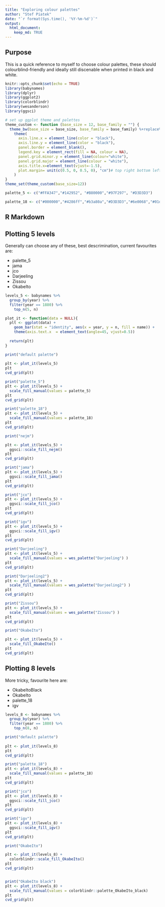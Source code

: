 ```yaml
---
title: "Exploring colour palettes"
author: "Stef Piatek"
date: "`r format(Sys.time(), '%Y-%m-%d')`"
output: 
  html_document:
    keep_md: TRUE
---
```


## Purpose

This is a quick reference to myself to choose colour palettes, these should colourblind-friendly
and ideally still discenable when printed in black and white. 

```r
knitr::opts_chunk$set(echo = TRUE)
library(babynames)
library(dplyr)
library(ggplot2)
library(colorblindr)
library(wesanderson)
library(ggsci)

# set up ggplot theme and palettes 
theme_custom <- function (base_size = 12, base_family = "") {
  theme_bw(base_size = base_size, base_family = base_family) %+replace%
    theme(
      axis.line.x = element_line(color = "black"),
      axis.line.y = element_line(color = "black"),
      panel.border = element_blank(),
      legend.key = element_rect(fill = NA, colour = NA),
      panel.grid.minor.y = element_line(colour="white"),
      panel.grid.major = element_line(colour = "white"),
      axis.title.x=element_text(vjust=-1.5),
      plot.margin= unit(c(0.5, 0, 0.5, 0), "cm")# top right bottom left
    )
}
theme_set(theme_custom(base_size=12))

palette_5 <- c("#FFA347","#142952", "#B80000","#97F297", "#D3D3D3")

palette_18 <- c("#000000","#4286ff","#b3a80a","#D3D3D3","#6e0068","#01dca1","#f44575","#005aac","#f58037","#003888","#ff8868","#c492ff","#884600","#60004c","#d48267","#ff7ea9","#808080", "#5fe17a")

```

## R Markdown


## Plotting 5 levels

Generally can choose any of these, best descrimination, current favourites are:

- palette_5
- jama
- jco
- Darjeeling
- Zissou
- OkabeIto

```r
levels_5 <- babynames %>%
  group_by(year) %>%
  filter(year == 1880) %>%
    top_n(5, n)

plot_it <- function(data = NULL){
  plt <- ggplot(data) +
    geom_bar(stat = "identity", aes(x = year, y = n, fill = name)) +
    theme(axis.text.x  = element_text(angle=45, vjust=0.5))  
  
  return(plt)
}

print("default palette")
 
plt <- plot_it(levels_5)
plt
cvd_grid(plt)

print("palette_5")
plt <- plot_it(levels_5) +
  scale_fill_manual(values = palette_5)  
plt
cvd_grid(plt)

print("palette_18")
plt <- plot_it(levels_5) +
  scale_fill_manual(values = palette_18)  
plt
cvd_grid(plt)

print("nejm")

plt <- plot_it(levels_5) +
  ggsci::scale_fill_nejm()  
plt
cvd_grid(plt)

print("jama")
plt <- plot_it(levels_5) +
  ggsci::scale_fill_jama()  
plt
cvd_grid(plt)

print("jco")
plt <- plot_it(levels_5) +
  ggsci::scale_fill_jco()  
plt
cvd_grid(plt)

print("igv")
plt <- plot_it(levels_5) +
  ggsci::scale_fill_igv()  
plt
cvd_grid(plt)

print("Darjeeling")
plt <- plot_it(levels_5) +
  scale_fill_manual(values = wes_palette("Darjeeling") ) 
plt
cvd_grid(plt)

print("Darjeeling2")
plt <- plot_it(levels_5) +
  scale_fill_manual(values = wes_palette("Darjeeling2") ) 
plt
cvd_grid(plt)

print("Zissou")
plt <- plot_it(levels_5) +
  scale_fill_manual(values = wes_palette("Zissou") ) 
plt
cvd_grid(plt)

print("OkabeIto")

plt <- plot_it(levels_5) +
  scale_fill_OkabeIto()
plt
cvd_grid(plt)
```
## Plotting 8 levels

More tricky, favourite here are:

- OkabeItoBlack
- OkabeIto
- palette_18
- igv

```r
levels_8 <- babynames %>%
  group_by(year) %>%
  filter(year == 1880) %>%
    top_n(8, n)

print("default palette")
 
plt <- plot_it(levels_8)
plt
cvd_grid(plt)

print("palette_18")
plt <- plot_it(levels_8) +
  scale_fill_manual(values = palette_18)  
plt
cvd_grid(plt)

print("jco")
plt <- plot_it(levels_8) +
  ggsci::scale_fill_jco()  
plt
cvd_grid(plt)

print("igv")
plt <- plot_it(levels_8) +
  ggsci::scale_fill_igv()  
plt
cvd_grid(plt)

print("OkabeIto")

plt <- plot_it(levels_8) +
  colorblindr::scale_fill_OkabeIto()
plt
cvd_grid(plt)


print("OkabeIto black")
plt <- plot_it(levels_8) +
  scale_fill_manual(values = colorblindr::palette_OkabeIto_black)
plt
cvd_grid(plt)

```


